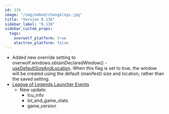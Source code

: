 ```yaml
---
id: 136
image: "/img/embed/changelogs.jpg"
title: "Version 0.136"
sidebar_label: "0.136"
sidebar_custom_props:
  tags:
    overwolf_platform: true
    electron_platform: false
---
```


* Added new override setting to overwolf.windows.obtainDeclaredWindow() - [useDefaultSizeAndLocation](/api/windows#obtaindeclaredwindowwindowname-usedefaultsizeandlocation-callback).
  When this flag is set to true, the window will be created using the default (manifest) size and location, rather than the saved setting.
* [League of Legends Launcher Events](/api/live-game-data/supported-launchers/league-of-legends#docsNav)
  * New update:
    * lcu_info
    * lol_end_game_stats
    * game_version

